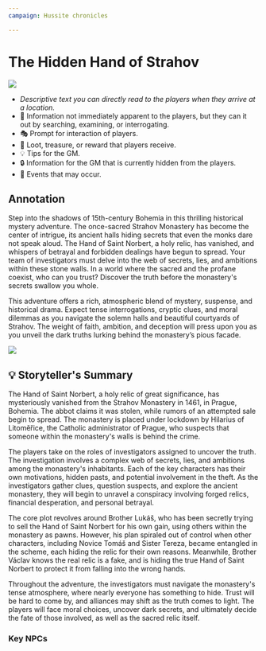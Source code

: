 ```yaml
---
campaign: Hussite chronicles

---
```



# The Hidden Hand of Strahov

![](/KAC/encounters/hand_of_strahov/relic.jpg)

-   _Descriptive text you can directly read to the players when they arrive at a location._
-   🔎 Information not immediately apparent to the players, but they can it out by searching, examining, or interrogating.
-   🎭 Prompt for interaction of players.
-   🏺 Loot, treasure, or reward that players receive.
-   💡 Tips for the GM.
-   🔒 Information for the GM that is currently hidden from the players.
-   📅 Events that may occur.

## Annotation

Step into the shadows of 15th-century Bohemia in this thrilling historical mystery adventure. The once-sacred Strahov Monastery has become the center of intrigue, its ancient halls hiding secrets that even the monks dare not speak aloud. The Hand of Saint Norbert, a holy relic, has vanished, and whispers of betrayal and forbidden dealings have begun to spread. Your team of investigators must delve into the web of secrets, lies, and ambitions within these stone walls. In a world where the sacred and the profane coexist, who can you trust? Discover the truth before the monastery's secrets swallow you whole.

This adventure offers a rich, atmospheric blend of mystery, suspense, and historical drama. Expect tense interrogations, cryptic clues, and moral dilemmas as you navigate the solemn halls and beautiful courtyards of Strahov. The weight of faith, ambition, and deception will press upon you as you unveil the dark truths lurking behind the monastery’s pious facade.

![](/KAC/encounters/hand_of_strahov/monastery-aerial-view.jpg)

## 💡 Storyteller's Summary

The Hand of Saint Norbert, a holy relic of great significance, has mysteriously vanished from the Strahov Monastery in 1461, in Prague, Bohemia. The abbot claims it was stolen, while rumors of an attempted sale begin to spread. The monastery is placed under lockdown by Hilarius of Litoměřice, the Catholic administrator of Prague, who suspects that someone within the monastery's walls is behind the crime.

The players take on the roles of investigators assigned to uncover the truth. The investigation involves a complex web of secrets, lies, and ambitions among the monastery's inhabitants. Each of the key characters has their own motivations, hidden pasts, and potential involvement in the theft. As the investigators gather clues, question suspects, and explore the ancient monastery, they will begin to unravel a conspiracy involving forged relics, financial desperation, and personal betrayal.

The core plot revolves around Brother Lukáš, who has been secretly trying to sell the Hand of Saint Norbert for his own gain, using others within the monastery as pawns. However, his plan spiraled out of control when other characters, including Novice Tomáš and Sister Tereza, became entangled in the scheme, each hiding the relic for their own reasons. Meanwhile, Brother Václav knows the real relic is a fake, and is hiding the true Hand of Saint Norbert to protect it from falling into the wrong hands.

Throughout the adventure, the investigators must navigate the monastery's tense atmosphere, where nearly everyone has something to hide. Trust will be hard to come by, and alliances may shift as the truth comes to light. The players will face moral choices, uncover dark secrets, and ultimately decide the fate of those involved, as well as the sacred relic itself.

### Key NPCs

<List>
<Actor {...C.defaultActorProps} {...C.characters.jan} imageFit="cover" />
<Actor {...C.defaultActorProps} {...C.characters.lukas} />
<Actor {...C.defaultActorProps} {...C.characters.anezka} />
<Actor {...C.defaultActorProps} {...C.characters.vaclav} />
<Actor {...C.defaultActorProps} {...C.characters.marie} />
<Actor {...C.defaultActorProps} {...C.characters.tereza} />
<Actor {...C.defaultActorProps} {...C.characters.tomas} />
<Actor {...C.defaultActorProps} {...C.characters.karel} />
</List>
